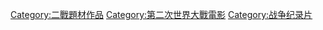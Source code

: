[[Category:二戰題材作品|Category:二戰題材作品]]
[[Category:第二次世界大戰電影|Category:第二次世界大戰電影]]
[[Category:战争纪录片|Category:战争纪录片]]